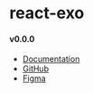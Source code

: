 
<Meta title="Get Started"/>

# react-exo

#### v0.0.0
- [Documentation](https://exo.ult.dev)
- [GitHub](https://github.com/kat-tax/exo)
- [Figma](https://www.figma.com/file/DFmPlavFWyMaYJtoGLhGz3)
